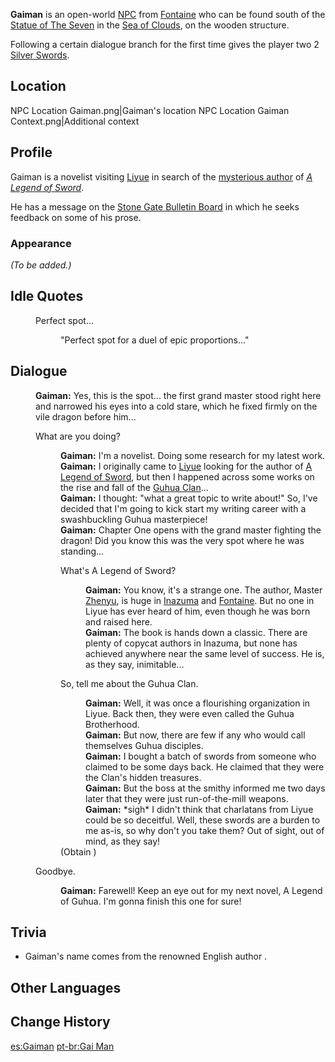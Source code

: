 {{Meta
<!-- REMOVE THIS TEMPLATE AFTER ADDING MISSING INFO -->
|missing_NPC_profile  = yes
}}
{{Character Infobox
|type             = Open-World NPC
|region           = Fontaine
|location         = Liyue
|image            = NPC Gaiman.png
|dialoguereward   = {{Card|Silver Sword|2}}
}}
'''Gaiman''' is an open-world [[NPC]] from [[Fontaine]] who can be found south of the [[Statue of The Seven]] in the [[Sea of Clouds]], on the wooden structure.

Following a certain dialogue branch for the first time gives the player two 2{{star}} [[Silver Sword]]s.

==Location==
<gallery>
NPC Location Gaiman.png|Gaiman's location
NPC Location Gaiman Context.png|Additional context
</gallery>

==Profile==
Gaiman is a novelist visiting [[Liyue]] in search of the [[Xingqiu|mysterious author]] of ''[[A Legend of Sword]]''.

He has a message on the [[Stone Gate Bulletin Board#D|Stone Gate Bulletin Board]] in which he seeks feedback on some of his prose.

===Appearance===
''(To be added.)''

==Idle Quotes==
{{Dialogue Start}}
:{{DIcon|Idle}} Perfect spot...
::{{A|VO Gaiman 01.ogg}} "Perfect spot for a duel of epic proportions..."
{{Dialogue End}}

==Dialogue==
{{Dialogue Start}}
:'''Gaiman:''' Yes, this is the spot... the first grand master stood right here and narrowed his eyes into a cold stare, which he fixed firmly on the vile dragon before him...
:{{DIcon}} What are you doing?
::'''Gaiman:''' I'm a novelist. Doing some research for my latest work.
::'''Gaiman:''' I originally came to [[Liyue]] looking for the author of [[A Legend of Sword]], but then I happened across some works on the rise and fall of the [[Guhua Clan]]...
::'''Gaiman:''' I thought: "what a great topic to write about!" So, I've decided that I'm going to kick start my writing career with a swashbuckling Guhua masterpiece!
::'''Gaiman:''' Chapter One opens with the grand master fighting the dragon! Did you know this was the very spot where he was standing...
::{{DIcon}} What's A Legend of Sword?
:::'''Gaiman:''' You know, it's a strange one. The author, Master [[Xingqiu|Zhenyu]], is huge in [[Inazuma]] and [[Fontaine]]. But no one in Liyue has ever heard of him, even though he was born and raised here.
:::'''Gaiman:''' The book is hands down a classic. There are plenty of copycat authors in Inazuma, but none has achieved anywhere near the same level of success. He is, as they say, inimitable...
::{{DIcon|Reward}} So, tell me about the Guhua Clan.
:::'''Gaiman:''' Well, it was once a flourishing organization in Liyue. Back then, they were even called the Guhua Brotherhood.
:::'''Gaiman:''' But now, there are few if any who would call themselves Guhua disciples.
:::'''Gaiman:''' I bought a batch of swords from someone who claimed to be {{sic|a Guhua disciples}} some days back. He claimed that they were the Clan's hidden treasures.
:::'''Gaiman:''' But the boss at the smithy informed me two days later that they were just run-of-the-mill weapons.
:::'''Gaiman:''' *sigh* I didn't think that charlatans from Liyue could be so deceitful. Well, these swords are a burden to me as-is, so why don't you take them? Out of sight, out of mind, as they say!
::;(Obtain {{Item|Silver Sword|20|x=2|type=Weapon}})
:{{DIcon}} Goodbye.
::'''Gaiman:''' Farewell! Keep an eye out for my next novel, A Legend of Guhua. I'm gonna finish this one for sure!
{{Dialogue End}}

==Trivia==
* Gaiman's name comes from the renowned English author {{w|Neil Gaiman}}.

==Other Languages==
{{Other Languages
|default_hidden = 1
|en      = Gaiman
|zhs     = 盖曼
|zhs_rm  = Gài Màn
|zht     = 蓋曼
|zht_rm  = Gài Màn
|ja      = ゲイマン
|ja_rm   = Geiman
|ko      = 가이만
|es      = Gaiman
|fr      = Gaiman
|ru      = Гейман
|th      = Gaiman
|vi      = Gai Man
|de      = Gai Man
|id      = Gaiman
|pt      = Gai Man
|tr      = Gaiman
|it      = Gaiman
}}

==Change History==
{{Change History|1.0}}

[[es:Gaiman]]
[[pt-br:Gai Man]]